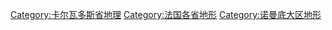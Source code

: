 [[Category:卡尔瓦多斯省地理|Category:卡尔瓦多斯省地理]]
[[Category:法国各省地形|Category:法国各省地形]]
[[Category:诺曼底大区地形|Category:诺曼底大区地形]]